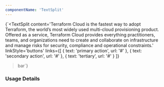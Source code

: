 ```yaml
---
componentName: 'TextSplit'
---
```


<LiveComponent>{`<TextSplit
  content='Terraform Cloud is the fastest way to adopt Terraform, the world’s most widely used multi-cloud provisioning product. Offered as a service, Terraform Cloud provides everything practitioners, teams, and organizations need to create and collaborate on infrastructure and manage risks for security, compliance and operational constraints.'
  linkStyle='buttons'
  links={[
    { text: 'primary action', url: '#' },
    { text: 'secondary action', url: '#' },
    { text: 'tertiary', url: '#' }
  ]}
>bar</TextSplit>`}</LiveComponent>

### Usage Details

<UsageDetails packageName="@hashicorp/react-text-split" />
